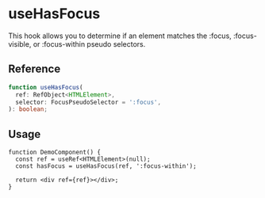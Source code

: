 
<Meta title="hooks/useHasFocus" />

# useHasFocus

This hook allows you to determine if an element matches the :focus, :focus-visible, or :focus-within
pseudo selectors.

## Reference

```ts
function useHasFocus(
  ref: RefObject<HTMLElement>,
  selector: FocusPseudoSelector = ':focus',
): boolean;
```

## Usage

```tsx
function DemoComponent() {
  const ref = useRef<HTMLElement>(null);
  const hasFocus = useHasFocus(ref, ':focus-within');

  return <div ref={ref}></div>;
}
```
